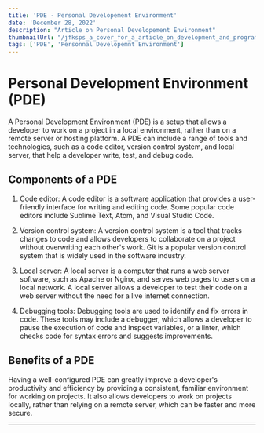 ```yaml
---
title: 'PDE - Personal Developement Environment'
date: 'December 28, 2022'
description: "Article on Personal Developement Environment"
thumbnailUrl: "/jfksps_a_cover_for_a_article_on_development_and_programing_1065863d-0e5b-40a2-a079-940154290f02.png"
tags: ['PDE', 'Personnal Developemnt Environment']
---
```


# Personal Development Environment (PDE)

A Personal Development Environment (PDE) is a setup that allows a developer to work on a project in a local environment, rather than on a remote server or hosting platform. A PDE can include a range of tools and technologies, such as a code editor, version control system, and local server, that help a developer write, test, and debug code.

## Components of a PDE

1. Code editor: A code editor is a software application that provides a user-friendly interface for writing and editing code. Some popular code editors include Sublime Text, Atom, and Visual Studio Code.

2. Version control system: A version control system is a tool that tracks changes to code and allows developers to collaborate on a project without overwriting each other's work. Git is a popular version control system that is widely used in the software industry.

3. Local server: A local server is a computer that runs a web server software, such as Apache or Nginx, and serves web pages to users on a local network. A local server allows a developer to test their code on a web server without the need for a live internet connection.

4. Debugging tools: Debugging tools are used to identify and fix errors in code. These tools may include a debugger, which allows a developer to pause the execution of code and inspect variables, or a linter, which checks code for syntax errors and suggests improvements.

## Benefits of a PDE

Having a well-configured PDE can greatly improve a developer's productivity and efficiency by providing a consistent, familiar environment for working on projects. It also allows developers to work on projects locally, rather than relying on a remote server, which can be faster and more secure.

---
